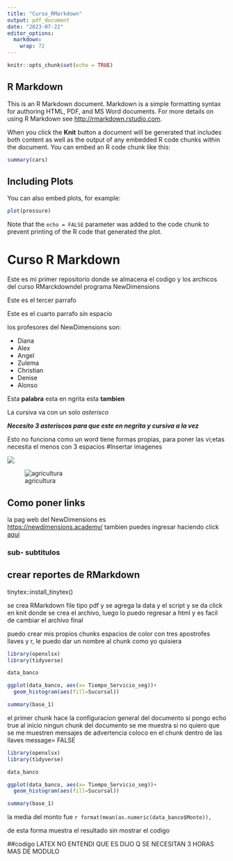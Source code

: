 ```yaml
---
title: "Curso_RMarkdown"
output: pdf_document
date: "2023-07-22"
editor_options:
  markdown: 
    wrap: 72
---
```


```r
knitr::opts_chunk$set(echo = TRUE)
```

## R Markdown

This is an R Markdown document. Markdown is a simple formatting syntax
for authoring HTML, PDF, and MS Word documents. For more details on
using R Markdown see <http://rmarkdown.rstudio.com>.

When you click the **Knit** button a document will be generated that
includes both content as well as the output of any embedded R code
chunks within the document. You can embed an R code chunk like this:

```r
summary(cars)
```

## Including Plots

You can also embed plots, for example:

```r
plot(pressure)
```

Note that the `echo = FALSE` parameter was added to the code chunk to
prevent printing of the R code that generated the plot.

# Curso R Markdown

Este es mi primer repositorio donde se almacena el codigo y los archicos
del curso RMarckdowndel programa NewDimensions

Este es el tercer parrafo

Este es el cuarto parrafo sin espacio\

los profesores del NewDimensions son:

-   Diana
-   Alex
-   Angel
-   Zulema
-   Christian
-   Denise
-   Alonso

Esta **palabra** esta en ngrita esta **tambien**

La cursiva va con un solo *asterisco*

***Necesito 3 asteriscos para que este en negrita y cursiva a la vez***

Esto no funciona como un word tiene formas propias, para poner las
vi;etas necesita el menos con 3 espacios #Insertar imagenes

![](imagenes/agricultor.png)

![agricultura](imagenes/agricultura.png)

## Como poner links

la pag web del NewDimensions es <https://newdimensions.academy/> tambien
puedes ingresar haciendo click [aqui](https://newdimensions.academy/)

### sub- subtitulos

## crear reportes de RMarkdown 
tinytex::install_tinytex()

se crea RMarkdown file tipo pdf y se agrega la data y el script y  se da click en knit donde se crea el archivo, luego lo puedo regresar a html y es facil de cambiar el archivo final 

puedo crear mis propios chunks espacios de color con tres apostrofes llaves y r, le puedo dar un nombre al chunk como yo quisiera 

```r

library(openxlsx)
library(tidyverse)

data_banco

ggplot(data_banco, aes(x= Tiempo_Servicio_seg))+
  geom_histogram(aes(fill=Sucursal))

summary(base_1)
```

el primer chunk hace la configuracion general del documento si pongo echo true al inicio ningun chunk del documento se me muestra
si no quiero que se me muestren mensajes de advertencia coloco en el chunk dentro de las llaves message= FALSE 

```r

library(openxlsx)
library(tidyverse)

data_banco

ggplot(data_banco, aes(x= Tiempo_Servicio_seg))+
  geom_histogram(aes(fill=Sucursal))

summary(base_1)
```

la media del monto fue `r format(mean(as.numeric(data_banco$Monto)), `

de esta forma muestra el resultado sin mostrar el codigo

##codigo LATEX 
NO ENTENDI QUE ES DIJO Q SE NECESITAN 3 HORAS MAS DE MODULO 

